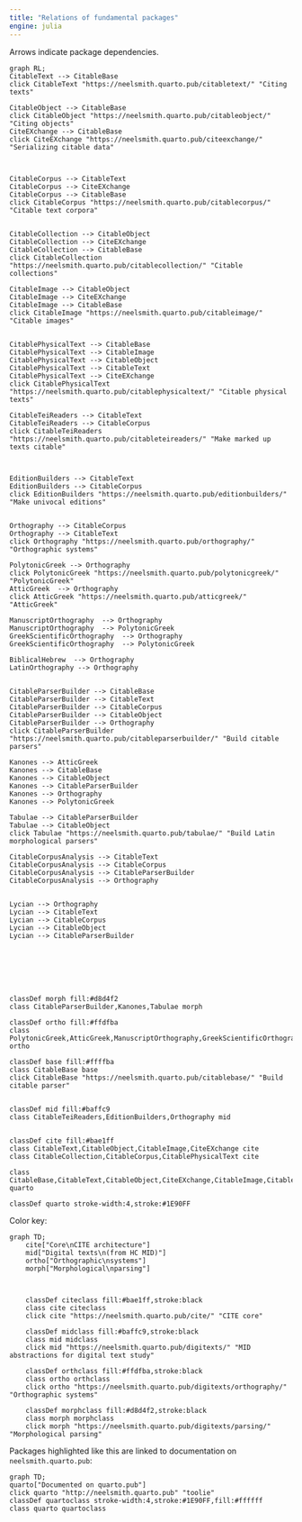 ```yaml
---
title: "Relations of fundamental packages"
engine: julia
---
```


Arrows indicate package dependencies.
```mermaid
graph RL;
CitableText --> CitableBase
click CitableText "https://neelsmith.quarto.pub/citabletext/" "Citing texts"

CitableObject --> CitableBase
click CitableObject "https://neelsmith.quarto.pub/citableobject/" "Citing objects"
CiteEXchange --> CitableBase
click CiteEXchange "https://neelsmith.quarto.pub/citeexchange/" "Serializing citable data"



CitableCorpus --> CitableText
CitableCorpus --> CiteEXchange
CitableCorpus --> CitableBase
click CitableCorpus "https://neelsmith.quarto.pub/citablecorpus/" "Citable text corpora"


CitableCollection --> CitableObject
CitableCollection --> CiteEXchange
CitableCollection --> CitableBase
click CitableCollection "https://neelsmith.quarto.pub/citablecollection/" "Citable collections"

CitableImage --> CitableObject
CitableImage --> CiteEXchange
CitableImage --> CitableBase
click CitableImage "https://neelsmith.quarto.pub/citableimage/" "Citable images"


CitablePhysicalText --> CitableBase
CitablePhysicalText --> CitableImage
CitablePhysicalText --> CitableObject
CitablePhysicalText --> CitableText
CitablePhysicalText --> CiteEXchange
click CitablePhysicalText "https://neelsmith.quarto.pub/citablephysicaltext/" "Citable physical texts"

CitableTeiReaders --> CitableText
CitableTeiReaders --> CitableCorpus
click CitableTeiReaders "https://neelsmith.quarto.pub/citableteireaders/" "Make marked up texts citable"



EditionBuilders --> CitableText
EditionBuilders --> CitableCorpus
click EditionBuilders "https://neelsmith.quarto.pub/editionbuilders/" "Make univocal editions"


Orthography --> CitableCorpus
Orthography --> CitableText
click Orthography "https://neelsmith.quarto.pub/orthography/" "Orthographic systems"

PolytonicGreek --> Orthography
click PolytonicGreek "https://neelsmith.quarto.pub/polytonicgreek/" "PolytonicGreek"
AtticGreek  --> Orthography
click AtticGreek "https://neelsmith.quarto.pub/atticgreek/" "AtticGreek"

ManuscriptOrthography  --> Orthography
ManuscriptOrthography  --> PolytonicGreek
GreekScientificOrthography  --> Orthography
GreekScientificOrthography  --> PolytonicGreek

BiblicalHebrew  --> Orthography
LatinOrthography --> Orthography


CitableParserBuilder --> CitableBase
CitableParserBuilder --> CitableText
CitableParserBuilder --> CitableCorpus
CitableParserBuilder --> CitableObject
CitableParserBuilder --> Orthography
click CitableParserBuilder "https://neelsmith.quarto.pub/citableparserbuilder/" "Build citable parsers"

Kanones --> AtticGreek
Kanones --> CitableBase
Kanones --> CitableObject
Kanones --> CitableParserBuilder
Kanones --> Orthography
Kanones --> PolytonicGreek

Tabulae --> CitableParserBuilder
Tabulae --> CitableObject
click Tabulae "https://neelsmith.quarto.pub/tabulae/" "Build Latin morphological parsers"

CitableCorpusAnalysis --> CitableText
CitableCorpusAnalysis --> CitableCorpus
CitableCorpusAnalysis --> CitableParserBuilder
CitableCorpusAnalysis --> Orthography


Lycian --> Orthography
Lycian --> CitableText
Lycian --> CitableCorpus
Lycian --> CitableObject
Lycian --> CitableParserBuilder







classDef morph fill:#d8d4f2
class CitableParserBuilder,Kanones,Tabulae morph

classDef ortho fill:#ffdfba
class PolytonicGreek,AtticGreek,ManuscriptOrthography,GreekScientificOrthography,BiblicalHebrew,LatinOrthography,Lycian ortho

classDef base fill:#ffffba
class CitableBase base
click CitableBase "https://neelsmith.quarto.pub/citablebase/" "Build citable parser"


classDef mid fill:#baffc9
class CitableTeiReaders,EditionBuilders,Orthography mid


classDef cite fill:#bae1ff
class CitableText,CitableObject,CitableImage,CiteEXchange cite
class CitableCollection,CitableCorpus,CitablePhysicalText cite

class CitableBase,CitableText,CitableObject,CiteEXchange,CitableImage,CitableCorpus,CitableCollection,CitablePhysicalText,Orthography,CitableTeiReaders,EditionBuilders,CitableParserBuilder,Tabulae,PolytonicGreek quarto

classDef quarto stroke-width:4,stroke:#1E90FF

```



Color key:


```mermaid
graph TD;
    cite["Core\nCITE architecture"]
    mid["Digital texts\n(from HC MID)"]
    ortho["Orthographic\nsystems"]
    morph["Morphological\nparsing"]

 

    classDef citeclass fill:#bae1ff,stroke:black
    class cite citeclass
    click cite "https://neelsmith.quarto.pub/cite/" "CITE core"

    classDef midclass fill:#baffc9,stroke:black
    class mid midclass
    click mid "https://neelsmith.quarto.pub/digitexts/" "MID abstractions for digital text study"

    classDef orthclass fill:#ffdfba,stroke:black
    class ortho orthclass
    click ortho "https://neelsmith.quarto.pub/digitexts/orthography/" "Orthographic systems"

    classDef morphclass fill:#d8d4f2,stroke:black
    class morph morphclass
    click morph "https://neelsmith.quarto.pub/digitexts/parsing/" "Morphological parsing"

```



Packages highlighted like this are linked to documentation on `neelsmith.quarto.pub`:

```mermaid
graph TD;
quarto["Documented on quarto.pub"]
click quarto "http://neelsmith.quarto.pub" "toolie"
classDef quartoclass stroke-width:4,stroke:#1E90FF,fill:#ffffff
class quarto quartoclass
```

